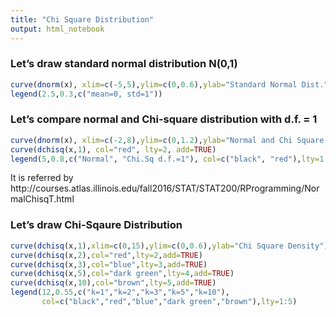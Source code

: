 ```yaml
---
title: "Chi Square Distribution"
output: html_notebook
---
```


### Let's draw standard normal distribution N(0,1)
```r
curve(dnorm(x), xlim=c(-5,5),ylim=c(0,0.6),ylab="Standard Normal Dist.")
legend(2.5,0.3,c("mean=0, std=1"))
```



### Let's compare normal and Chi-square distribution with d.f. = 1

```r
curve(dnorm(x), xlim=c(-2,8),ylim=c(0,1.2),ylab="Normal and Chi Square Dist.")
curve(dchisq(x,1), col="red", lty=2, add=TRUE)
legend(5,0.8,c("Normal", "Chi.Sq d.f.=1"), col=c("black", "red"),lty=1:2)
```


It is referred by http://courses.atlas.illinois.edu/fall2016/STAT/STAT200/RProgramming/NormalChisqT.html



### Let's draw Chi-Sqaure Distribution

```r
curve(dchisq(x,1),xlim=c(0,15),ylim=c(0,0.6),ylab="Chi Square Density")
curve(dchisq(x,2),col="red",lty=2,add=TRUE)
curve(dchisq(x,3),col="blue",lty=3,add=TRUE)
curve(dchisq(x,5),col="dark green",lty=4,add=TRUE)
curve(dchisq(x,10),col="brown",lty=5,add=TRUE)
legend(12,0.55,c("k=1","k=2","k=3","k=5","k=10"),
       col=c("black","red","blue","dark green","brown"),lty=1:5)
```


